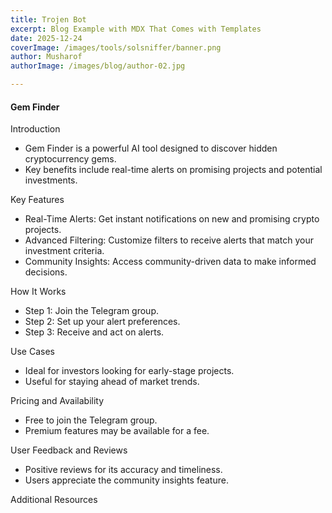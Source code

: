 ```yaml
---
title: Trojen Bot
excerpt: Blog Example with MDX That Comes with Templates
date: 2025-12-24
coverImage: /images/tools/solsniffer/banner.png
author: Musharof
authorImage: /images/blog/author-02.jpg

---
```

#### Gem Finder

Introduction

-   Gem Finder is a powerful AI tool designed to discover hidden cryptocurrency gems.
-   Key benefits include real-time alerts on promising projects and potential investments.

Key Features

-   Real-Time Alerts: Get instant notifications on new and promising crypto projects.
-   Advanced Filtering: Customize filters to receive alerts that match your investment criteria.
-   Community Insights: Access community-driven data to make informed decisions.

How It Works

-   Step 1: Join the Telegram group.
-   Step 2: Set up your alert preferences.
-   Step 3: Receive and act on alerts.

Use Cases

-   Ideal for investors looking for early-stage projects.
-   Useful for staying ahead of market trends.

Pricing and Availability

-   Free to join the Telegram group.
-   Premium features may be available for a fee.

User Feedback and Reviews

-   Positive reviews for its accuracy and timeliness.
-   Users appreciate the community insights feature.

Additional Resources
